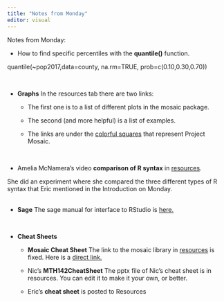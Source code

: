 ```yaml
---
title: "Notes from Monday"
editor: visual
---
```


Notes from Monday:

-   How to find specific percentiles with the **quantile()** function.

quantile(\~pop2017,data=county, na.rm=TRUE, prob=c(0.10,0.30,0.70))

<br>

-   **Graphs** In the resources tab there are two links:

    -   The first one is to a list of different plots in the mosaic package.

    -   The second (and more helpful) is a list of examples.

    -   The links are under the [colorful squares](../Resources.html) that represent Project Mosaic.  

<br>

-   Amelia McNamera's video **comparison of R syntax** in [resources](../Resources.html).

She did an experiment where she compared the three different types of R syntax that Eric mentioned in the Introduction on Monday.   
<br>

-   **Sage** The sage manual for interface to RStudio is [here.](https://doc.sagemath.org/html/en/reference/interfaces/sage/interfaces/r.html)

    <br>

-   **Cheat Sheets**

    -   **Mosaic Cheat Sheet** The link to the mosaic library in [resources](../Resources.html) is fixed. Here is a [direct link.](../images/mosaic-cheatsheet-gf.pdf)

    -   Nic's **MTH142CheatSheet** The pptx file of Nic's cheat sheet is in resources. You can edit it to make it your own, or better.

    -   Eric's **cheat sheet** is posted to Resources
